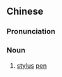 {{also|手写笔}}
==Chinese==
{{zh-forms|s=手写笔|type=21}}

===Pronunciation===
{{zh-pron
|m=shǒuxiěbǐ
|cat=n
}}

===Noun===
{{zh-noun}}

# [[stylus]] [[pen]]